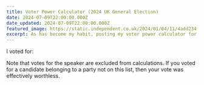 ```yaml
---
title: Voter Power Calculator (2024 UK General Election)
date: 2024-07-09T22:00:00.000Z
date_updated: 2024-07-09T22:00:00.000Z
featured_image: https://static.independent.co.uk/2024/01/04/11/4add234f863df553d1c973f0516b64daY29udGVudHNlYXJjaGFwaSwxNzA0NDU0NzE0-2.74955114.jpg?quality=75&width=1250&crop=3%3A2%2Csmart&auto=webp
excerpt: As has become my habit, posting my voter power calculator for the 2024 elections to highlight the unfairness of the First Past The Post system. While part of me is celebrating that Reform got so few seats, it's worth checking out how under-represented they are in parliament compared to the number of folks who voted for them.
---
```


<script>
</script>

I voted for:

<p>
	<VoterPowerCalculator year={2024} />
</p>

Note that votes for the speaker are excluded from calculations. If you voted for
a candidate belonging to a party not on this list, then your vote was effectively
worthless.
